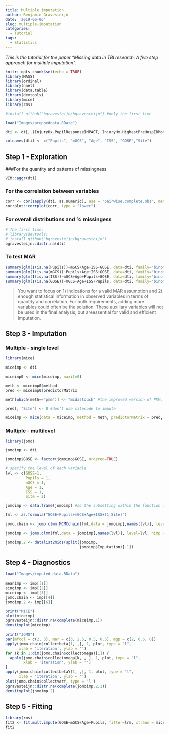```yaml
---
title: Multiple imputation
author: Benjamin Gravesteijn
date: '2019-06-06'
slug: multiple-imputation
categories:
  - Tutorial
tags:
  - Statistics
---
```

_This is the tutorial for the paper "Missing data in TBI research: A five step approach for multiple imputation"._ 

```r
knitr::opts_chunk$set(echo = TRUE)
library(MASS)
library(ordinal)
library(nnet)
library(data.table)
library(devtools)
library(mice)
library(rms)

#install_github("bgravesteijn/bgravesteijn") #only the first time

load("Images/preppeddata.RData")

dti <- dt[,.(InjuryHx.PupilResponseIMPACT, InjuryHx.HighestPreHospEDMotorGCS,Subject.Age, InjuryHx.TotalISS, gose, Subject.SiteCode)]

colnames(dti) <- c("Pupils", "mGCS", "Age", "ISS", "GOSE","Site")

```

## Step 1 - Exploration
###For the quantity and patterns of missingness
```r
VIM::aggr(dti)
```
### For the correlation between variables
```r
corr <- cor(sapply(dti, as.numeric), use = "pairwise.complete.obs", method = "spearman")
corrplot::corrplot(corr, type = "lower")
```
### For overall distributions and % missingess
```r
# The first time:
# library(devtools)
# install_github("bgravesteijn/bgravesteijn")
bgravesteijn::distr.na(dti)
```
### To test MAR
```r
summary(glm(I(is.na(Pupils))~mGCS+Age+ISS+GOSE, data=dti, family="binomial"))
summary(glm(I(is.na(mGCS))~Pupils+Age+ISS+GOSE, data=dti, family="binomial"))
summary(glm(I(is.na(ISS))~mGCS+Age+Pupils+GOSE, data=dti, family="binomial"))
summary(glm(I(is.na(GOSE))~mGCS+Age+ISS+Pupils, data=dti, family="binomial"))
```
> You want to focus on 1) indications for a valid MAR assumption and 2) enough statistical information in observed variables in terms of quantity and correlation. For both requirements, adding more variables could often be the solution. These auxiliary variables will not be used in the final analysis, but areessential for valid and efficient imputation.   

## Step 3 - Imputation

### Multiple - single level
```r
library(mice)

miceimp <- dti

miceimp0 <- mice(miceimp, maxit=0)

meth <- miceimp0$method
pred <- miceimp0$predictorMatrix

meth[which(meth=="pmm")] <- "midastouch" #the improved version of PMM, of the miceadds package

pred[, "Site"] <- 0 #don't use sitecode to impute

miceimp <- mice(data = miceimp, method = meth, predictorMatrix = pred, m=5, printFlag = FALSE, set.seed=1234)
```

### Multiple - multilevel
```r
library(jomo)

jomoimp <- dti

jomoimp$GOSE <- factor(jomoimp$GOSE, ordered=TRUE)

# specify the level of each variable
lvl <- c(GOSE=1, 
         Pupils = 1, 
         mGCS = 1, 
         Age = 1, 
         ISS = 1, 
         Site = 2)

jomoimp <- data.frame(jomoimp) #so the subsetting within the function works

fml <- as.formula("GOSE~Pupils+mGCS+Age+ISS+(1|Site)")

jomo.chain <- jomo.clmm.MCMCchain(fml,data = jomoimp[,names(lvl)], level=lvl)

jomoimp <- jomo.clmm(fml,data = jomoimp[,names(lvl)], level=lvl, nimp = 5)

jomoimp.2 <- datalist2mids(split(jomoimp,
                                 jomoimp$Imputation)[-1])
```

## Step 4 - Diagnostics
```r
load("Images/imputed_data.RData")

meanimp <- imp[[1]]
singimp <- imp[[2]]
miceimp <- imp[[3]]
jomo.chain <- imp[[4]]
jomoimp.2 <- imp[[6]]
```


```r
print("MICE")
plot(miceimp)
bgravesteijn::distr.na(complete(miceimp,1))
densityplot(miceimp)

print("JOMO")
par(mfcol = c(2, 3), mar = c(3, 2.5, 0.5, 0.5), mgp = c(2, 0.6, 0))
apply(jomo.chain$collectbeta[1, ,], 1, plot, type = "l",
      xlab = 'iteration', ylab = '')
for (k in 1:dim(jomo.chain$collectomega)[1]) {
  apply(jomo.chain$collectomega[k, , ], 1, plot, type = "l",
        xlab = 'iteration', ylab = '')
}
apply(jomo.chain$collectbetaY[1, ,], 1, plot, type = "l",
      xlab = 'iteration', ylab = '')
plot(jomo.chain$collectvarY, type = 'l')
bgravesteijn::distr.na(complete(jomoimp.2,1))
densityplot(jomoimp.2)
```

## Step 5 - Fitting
```r
library(rms)
fit2 <- fit.mult.impute(GOSE~mGCS+Age+Pupils, fitter=lrm, xtrans = miceimp, data=dti)
fit2

```

